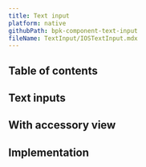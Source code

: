 ```yaml
---
title: Text input
platform: native
githubPath: bpk-component-text-input
fileName: TextInput/IOSTextInput.mdx
---
```




## Table of contents

## Text inputs

<NativeComponentScreenshots
  iOS={iosTextInout}
  iOSAltText="iOS text input component"
  android={androidTextInput}
  androidAltText="Android text input component" />

## With accessory view

<NativeComponentScreenshots
  iOS={iosTextInputWithAccessoryView}
  iOSAltText="iOS text input with accessory view"
  android={androidTextInputWithAccessoryView}
  androidAltText="Android text input with accessory view" />

## Implementation

<Readme file={readme} />
